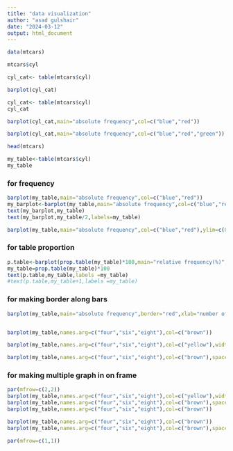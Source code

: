 ---
title: "data visualization"
author: "asad gulshair"
date: "2024-03-12"
output: html_document
---

```{r}
data(mtcars)
```


```{r}
mtcars$cyl


```
```{r}
cyl_cat<- table(mtcars$cyl)

barplot(cyl_cat)
```

```{r}
cyl_cat<- table(mtcars$cyl)
cyl_cat

```

```{r}
barplot(cyl_cat,main="absolute frequency",col=c("blue","red"))
```
```{r}
barplot(cyl_cat,main="absolute frequency",col=c("blue","red","green"))

```
```{r}
head(mtcars)
```

```{r}
my_table<-table(mtcars$cyl)
my_table
```

### for frequency 
```{r}
barplot(my_table,main="absolute frequency",col=c("blue","red"))
my_barplot<-barplot(my_table,main="absolute frequency",col=c("blue","red","green"))
text(my_barplot,my_table)
text(my_barplot,my_table/2,labels=my_table)


```
```{r}
barplot(my_table,main="absolute frequency",col=c("blue","red"),ylim=c(0,15))

```


### for table proportion
```{r}
p.table<-barplot(prop.table(my_table)*100,main="relative frequency(%)",col=rainbow(3))
my_table=prop.table(my_table)*100
text(p.table,my_table,labels =my_table)
#text(p.table,my_table+1,labels =my_table)

```



### for making border along bars
```{r}
barplot(my_table,main="absolute frequency",border="red",xlab="number of cyl",ylab="frequency")


```


```{r}
```


```{r}
barplot(my_table,names.arg=c("four","six","eight"),col=c("brown"))
```


```{r}
barplot(my_table,names.arg=c("four","six","eight"),col=c("yellow"),width=c(0.2,0.4,0.6))


```


```{r}
barplot(my_table,names.arg=c("four","six","eight"),col=c("brown"),space = c(1,1.1,0.5))

```


### for making multiple graph in on frame
```{r}
par(mfrow=c(2,2))
barplot(my_table,names.arg=c("four","six","eight"),col=c("yellow"),width=c(0.2,0.4,0.6))
barplot(my_table,names.arg=c("four","six","eight"),col=c("brown"),space = c(1,1.1,0.5))
barplot(my_table,names.arg=c("four","six","eight"),col=c("brown"))


```


```{r}
barplot(my_table,names.arg=c("four","six","eight"),col=c("brown"))
barplot(my_table,names.arg=c("four","six","eight"),col=c("brown"),space = c(1,1.1,0.5))

par(mfrow=c(1,1))
```

